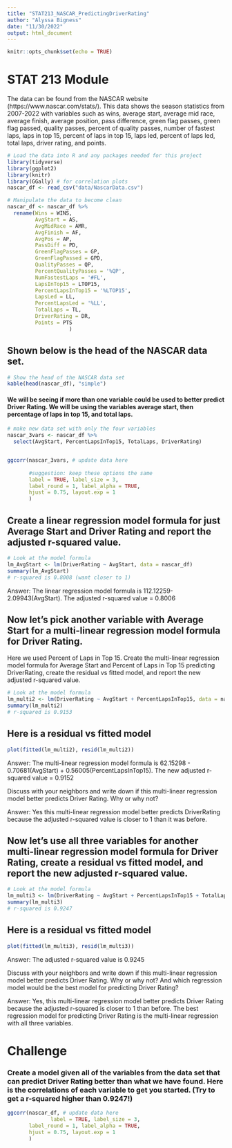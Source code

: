 ```yaml
---
title: "STAT213_NASCAR_PredictingDriverRating"
author: "Alyssa Bigness"
date: "11/30/2022"
output: html_document
---
```


```r
knitr::opts_chunk$set(echo = TRUE)
```

# STAT 213 Module

The data can be found from the NASCAR website (https://www.nascar.com/stats/). This data shows the season statistics from 2007-2022 with variables such as wins, average start, average mid race, average finish, average position, pass difference, green flag passes, green flag passed, quality passes, percent of quality passes, number of fastest laps, laps in top 15, percent of laps in top 15, laps led, percent of laps led, total laps, driver rating, and points.

```r
# Load the data into R and any packages needed for this project
library(tidyverse)
library(ggplot2)
library(knitr)
library(GGally) # for correlation plots
nascar_df <- read_csv("data/NascarData.csv")
```

```r
# Manipulate the data to become clean
nascar_df <- nascar_df %>% 
  rename(Wins = WINS,
         AvgStart = AS,
         AvgMidRace = AMR,
         AvgFinish = AF,
         AvgPos = AP,         
         PassDiff = PD,       
         GreenFlagPasses = GP,
         GreenFlagPassed = GPD,
         QualityPasses = QP,
         PercentQualityPasses = '%QP',
         NumFastestLaps = '#FL',
         LapsInTop15 = LTOP15,
         PercentLapsInTop15 = '%LTOP15',
         LapsLed = LL,
         PercentLapsLed = '%LL',
         TotalLaps = TL,
         DriverRating = DR,
         Points = PTS
                    )
```

## Shown below is the head of the NASCAR data set.
```r
# Show the head of the NASCAR data set
kable(head(nascar_df), "simple")
```


#### We will be seeing if more than one variable could be used to better predict Driver Rating. We will be using the variables average start, then percentage of laps in top 15, and total laps.

```r
# make new data set with only the four variables
nascar_3vars <- nascar_df %>%
  select(AvgStart, PercentLapsInTop15, TotalLaps, DriverRating)


ggcorr(nascar_3vars, # update data here
       
       #suggestion: keep these options the same
       label = TRUE, label_size = 3, 
       label_round = 1, label_alpha = TRUE,
       hjust = 0.75, layout.exp = 1
       )
```

## Create a linear regression model formula for just Average Start and Driver Rating and report the adjusted r-squared value.
```r
# Look at the model formula
lm_AvgStart <- lm(DriverRating ~ AvgStart, data = nascar_df)
summary(lm_AvgStart)
# r-squared is 0.8008 (want closer to 1)
```

Answer: The linear regression model formula is 112.12259-2.09943(AvgStart). The adjusted r-squared value = 0.8006

## Now let's pick another variable with Average Start for a multi-linear regression model formula for Driver Rating.
Here we used Percent of Laps in Top 15.
Create the multi-linear regression model formula for Average Start and Percent of Laps in Top 15 predicting DriverRating, create the residual vs fitted model, and report the new adjusted r-squared value.
```r
# Look at the model formula
lm_multi2 <- lm(DriverRating ~ AvgStart + PercentLapsInTop15, data = nascar_df)
summary(lm_multi2)
# r-squared is 0.9153
```

## Here is a residual vs fitted model
```r
plot(fitted(lm_multi2), resid(lm_multi2))
```

Answer: The multi-linear regression model formula is 62.15298 - 0.70681(AvgStart) + 0.56005(PercentLapsInTop15). The new adjusted r-squared value = 0.9152

Discuss with your neighbors and write down if this multi-linear regression model better predicts Driver Rating. Why or why not?

Answer: Yes this multi-linear regression model better predicts DriverRating because the adjusted r-squared value is closer to 1 than it was before.



## Now let's use all three variables for another multi-linear regression model formula for Driver Rating, create a residual vs fitted model, and report the new adjusted r-squared value.
```r
# Look at the model formula
lm_multi3 <- lm(DriverRating ~ AvgStart + PercentLapsInTop15 + TotalLaps, data = nascar_df)
summary(lm_multi3)
# r-squared is 0.9247
```

## Here is a residual vs fitted model
```r
plot(fitted(lm_multi3), resid(lm_multi3))
```

Answer: The adjusted r-squared value is 0.9245


Discuss with your neighbors and write down if this multi-linear regression model better predicts Driver Rating. Why or why not? And which regression model would be the best model for predicting Driver Rating?

Answer: Yes, this multi-linear regression model better predicts Driver Rating because the adjusted r-squared is closer to 1 than before. The best regression model for predicting Driver Rating is the multi-linear regression with all three variables.


# Challenge
### Create a model given all of the variables from the data set that can predict Driver Rating better than what we have found. Here is the correlations of each variable to get you started. (Try to get a r-squared higher than 0.9247!)
```r
ggcorr(nascar_df, # update data here
              label = TRUE, label_size = 3, 
       label_round = 1, label_alpha = TRUE,
       hjust = 0.75, layout.exp = 1
       )
```


